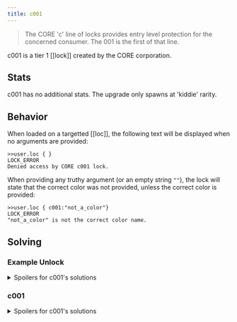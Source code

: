 ```yaml
---
title: c001
---
```


> The CORE 'c' line of locks provides entry level protection for the concerned consumer. The 001 is the first of that line.

c001 is a tier 1 [[lock]] created by the CORE corporation.

## Stats

c001 has no additional stats. The upgrade only spawns at 'kiddie' rarity.

## Behavior

When loaded on a targetted [[loc]], the following text will be displayed when no arguments are provided:

```
>>user.loc { }
LOCK_ERROR
Denied access by CORE c001 lock.
```

When providing any truthy argument (or an empty string `""`), the lock will state that the correct color was not provided, unless the correct color is provided:

```
>>user.loc { c001:"not_a_color"}
LOCK_ERROR
"not_a_color" is not the correct color name.
```

## Solving

### Example Unlock

<details>
<summary>Spoilers for c001's solutions</summary>

```
>>user.loc { c001: "lime", color_digit: 4 }
WARNING: BINMAT security shell inactive. Intelligent defense system offline.
LOCK_UNLOCKED
System <user> breached.
Connection terminated.
```

</details>

### c001

<details>
<summary>Spoilers for c001's solutions</summary>

c001 will choose a random color from a list of the following 8 colors, as a string, for its solution:

- green
- lime
- yellow
- orange
- red
- purple
- blue
- cyan

### color_digit

As a second parameter, c001 will ask for a color_digit which is equal to the number of characters in the color name.

</details>
